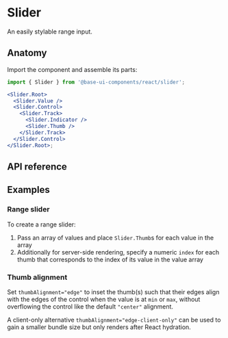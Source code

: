 # Slider

<Subtitle>An easily stylable range input.</Subtitle>
<Meta
  name="description"
  content="A high-quality, unstyled React slider component that works like a range input and is easy to style."
/>


<DemoSliderHero />

## Anatomy

Import the component and assemble its parts:

```jsx title="Anatomy"
import { Slider } from '@base-ui-components/react/slider';

<Slider.Root>
  <Slider.Value />
  <Slider.Control>
    <Slider.Track>
      <Slider.Indicator />
      <Slider.Thumb />
    </Slider.Track>
  </Slider.Control>
</Slider.Root>;
```

## API reference

<Reference component="Slider" parts="Root, Value, Control, Track, Indicator, Thumb" />

## Examples

### Range slider

To create a range slider:

1. Pass an array of values and place `Slider.Thumb`s for each value in the array
2. Additionally for server-side rendering, specify a numeric `index` for each thumb that corresponds to the index of its value in the value array


<DemoSliderRangeSlider compact />

### Thumb alignment

Set `thumbAlignment="edge"` to inset the thumb(s) such that their edges align with the edges of the control when the value is at `min` or `max`, without overflowing the control like the default `"center"` alignment.

A client-only alternative `thumbAlignment="edge-client-only"` can be used to gain a smaller bundle size but only renders after React hydration.


<DemoSliderEdgeAlignment compact />
